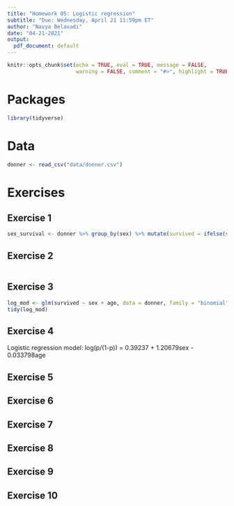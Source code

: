 ```yaml
---
title: "Homework 05: Logistic regression"
subtitle: "Due: Wednesday, April 21 11:59pm ET"
author: "Navya Belavadi"
date: "04-21-2021"
output:
  pdf_document: default
---
```


```r
knitr::opts_chunk$set(echo = TRUE, eval = TRUE, message = FALSE, 
                      warning = FALSE, comment = "#>", highlight = TRUE)
```

# Packages

```r
library(tidyverse)
```

# Data

```r
donner <- read_csv("data/donner.csv")
```

# Exercises

## Exercise 1
```r
sex_survival <- donner %>% group_by(sex) %>% mutate(survived = ifelse(survived == 0, "Did not Survive", sex_survival))
```

## Exercise 2
```r

```

## Exercise 3
```r
log_mod <- glm(survived ~ sex + age, data = donner, family = "binomial")
tidy(log_mod)
```

## Exercise 4
Logistic regression model: 
log(p/(1-p)) = 0.39237 + 1.20679sex - 0.033798age

## Exercise 5

## Exercise 6

## Exercise 7

## Exercise 8

## Exercise 9

## Exercise 10
